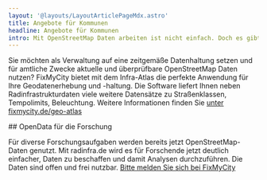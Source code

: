 ```yaml
---
layout: '@layouts/LayoutArticlePageMdx.astro'
title: Angebote für Kommunen
headline: Angebote für Kommunen
intro: Mit OpenStreetMap Daten arbeiten ist nicht einfach. Doch es gibt gute Hilfe von der Community und Firmen.
---
```



Sie möchten als Verwaltung auf eine zeitgemäße Datenhaltung setzen und für amtliche Zwecke aktuelle und überprüfbare OpenStreetMap Daten nutzen? FixMyCity bietet mit dem Infra-Atlas die perfekte Anwendung für Ihre Geodatenerhebung und -haltung. Die Software liefert Ihnen neben Radinfrastrukturdaten viele weitere Datensätze zu Straßenklassen, Tempolimits, Beleuchtung. Weitere Informationen finden Sie [unter fixmycity.de/geo-atlas](https://www.fixmycity.de/geo-atlas)

<AnchorSection id="forschung">
## OpenData für die Forschung

Für diverse Forschungsaufgaben werden bereits jetzt OpenStreetMap-Daten genutzt. Mit radinfra.de wird es für Forschende jetzt deutlich einfacher, Daten zu beschaffen und damit Analysen durchzuführen. Die Daten sind offen und frei nutzbar. [Bitte melden Sie sich bei FixMyCity](https://www.fixmycity.de/kontakt)
</AnchorSection>
